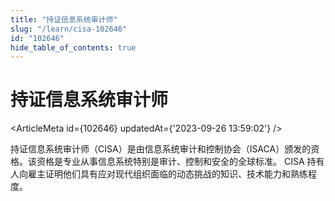 ```yaml
---
title: "持证信息系统审计师"
slug: "/learn/cisa-102646"
id: "102646"
hide_table_of_contents: true
---
```



# 持证信息系统审计师

<ArticleMeta id={102646} updatedAt={'2023-09-26 13:59:02'} />
<div className='border-solid border-b border-t-0 my-4 border-[var(--ifm-color-gray-300)]' />

持证信息系统审计师（CISA）是由信息系统审计和控制协会（ISACA）颁发的资格。该资格是专业从事信息系统特别是审计、控制和安全的全球标准。 CISA 持有人向雇主证明他们具有应对现代组织面临的动态挑战的知识、技术能力和熟练程度。

